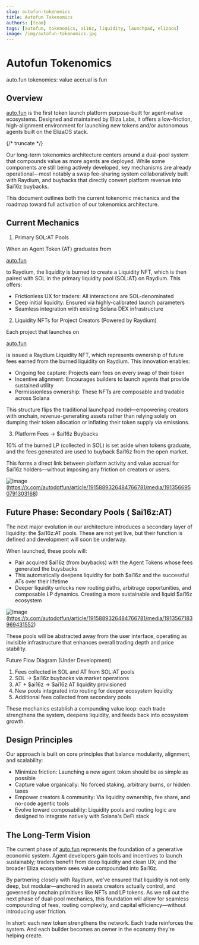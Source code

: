 ```yaml
---
slug: autofun-tokenomics
title: Autofun Tokenomics
authors: [team]
tags: [autofun, tokenomics, ai16z, liquidity, launchpad, elizaos]
image: /img/autofun-tokenomics.jpg
---
```


# Autofun Tokenomics

auto.fun tokenomics: value accrual is fun

## Overview

[auto.fun](https://auto.fun/) is the first token launch platform purpose-built for agent-native ecosystems. Designed and maintained by Eliza Labs, it offers a low-friction, high-alignment environment for launching new tokens and/or autonomous agents built on the ElizaOS stack.

{/* truncate */}

Our long-term tokenomics architecture centers around a dual-pool system that compounds value as more agents are deployed. While some components are still being actively developed, key mechanisms are already operational—most notably a swap fee-sharing system collaboratively built with Raydium, and buybacks that directly convert platform revenue into $ai16z buybacks.

This document outlines both the current tokenomic mechanics and the roadmap toward full activation of our tokenomics architecture.

## Current Mechanics

1. Primary SOL:AT Pools

When an Agent Token (AT) graduates from

[auto.fun](https://auto.fun/)

to Raydium, the liquidity is burned to create a Liquidity NFT, which is then paired with SOL in the primary liquidity pool (SOL:AT) on Raydium. This offers:

- Frictionless UX for traders: All interactions are SOL-denominated
- Deep initial liquidity: Ensured via highly-calibrated launch parameters
- Seamless integration with existing Solana DEX infrastructure

2. Liquidity NFTs for Project Creators (Powered by Raydium)

Each project that launches on

[auto.fun](https://auto.fun/)

is issued a Raydium Liquidity NFT, which represents ownership of future fees earned from the burned liquidity on Raydium. This innovation enables:

- Ongoing fee capture: Projects earn fees on every swap of their token
- Incentive alignment: Encourages builders to launch agents that provide sustained utility
- Permissionless ownership: These NFTs are composable and tradable across Solana

This structure flips the traditional launchpad model—empowering creators with onchain, revenue-generating assets rather than relying solely on dumping their token allocation or inflating their token supply via emissions.

3. Platform Fees → $ai16z Buybacks

10% of the burned LP (collected in SOL) is set aside when tokens graduate, and the fees generated are used to buyback $ai16z from the open market.

This forms a direct link between platform activity and value accrual for $ai16z holders—without imposing any friction on creators or users.

![Image](https://pbs.twimg.com/media/Go5bANPX0AALoiZ?format=jpg&name=900x900)
(https://x.com/autodotfun/article/1915889326484766781/media/1913566950791303168)

## Future Phase: Secondary Pools ( $ai16z:AT)

The next major evolution in our architecture introduces a secondary layer of liquidity: the $ai16z:AT pools. These are not yet live, but their function is defined and development will soon be underway.

When launched, these pools will:

- Pair acquired $ai16z (from buybacks) with the Agent Tokens whose fees generated the buysbacks
- This automatically deepens liquidity for both $ai16z and the successful ATs over their lifetime
- Deeper liquidity unlocks new routing paths, arbitrage opportunities, and composable LP dynamics. Creating a more sustainable and liquid $ai16z ecosystem

![Image](https://pbs.twimg.com/media/Go5bNx5XsAAlIIs?format=jpg&name=900x900)
(https://x.com/autodotfun/article/1915889326484766781/media/1913567183969431552)

These pools will be abstracted away from the user interface, operating as invisible infrastructure that enhances overall trading depth and price stability.

Future Flow Diagram (Under Development)

1. Fees collected in SOL and AT from SOL:AT pools
2. SOL → $ai16z buybacks via market operations
3. AT + $ai16z → $ai16z:AT liquidity provisioned
4. New pools integrated into routing for deeper ecosystem liquidity
5. Additional fees collected from secondary pools

These mechanics establish a compunding value loop: each trade strengthens the system, deepens liquidity, and feeds back into ecosystem growth.

## Design Principles

Our approach is built on core principles that balance modularity, alignment, and scalability:

- Minimize friction: Launching a new agent token should be as simple as possible
- Capture value organically: No forced staking, arbitrary burns, or hidden taxes
- Empower creators & community: Via liquidity ownership, fee share, and no-code agentic tools
- Evolve toward composability: Liquidity pools and routing logic are designed to integrate natively with Solana's DeFi stack

## The Long-Term Vision

The current phase of [auto.fun](https://auto.fun/) represents the foundation of a generative economic system. Agent developers gain tools and incentives to launch sustainably; traders benefit from deep liquidity and clean UX; and the broader Eliza ecosystem sees value compounded into $ai16z.

By partnering closely with Raydium, we've ensured that liquidity is not only deep, but modular—anchored in assets creators actually control, and governed by onchain primitives like NFTs and LP tokens. As we roll out the next phase of dual-pool mechanics, this foundation will allow for seamless compounding of fees, routing complexity, and capital efficiency—without introducing user friction.

In short: each new token strengthens the network. Each trade reinforces the system. And each builder becomes an owner in the economy they're helping create.

